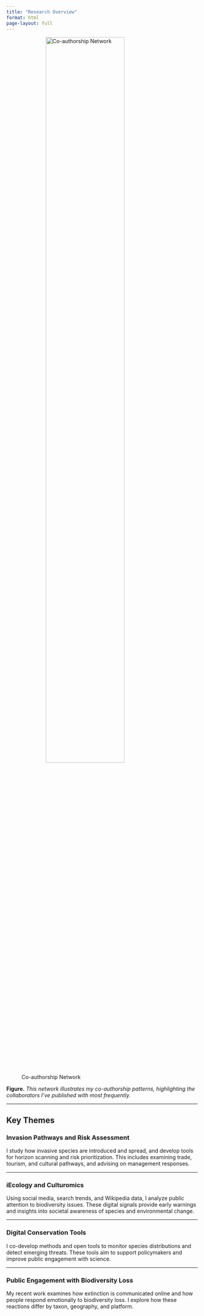 ```yaml
---
title: "Research Overview"
format: html
page-layout: full
---
```


![Co-authorship Network](images/coauthorship_network.png){style="width:70%; max-width:900px; margin:auto; display:block;"}

**Figure.** _This network illustrates my co-authorship patterns, highlighting the collaborators I’ve published with most frequently._

---

## Key Themes

### Invasion Pathways and Risk Assessment

I study how invasive species are introduced and spread, and develop tools for horizon scanning and risk prioritization. This includes examining trade, tourism, and cultural pathways, and advising on management responses.

---

### iEcology and Culturomics

Using social media, search trends, and Wikipedia data, I analyze public attention to biodiversity issues. These digital signals provide early warnings and insights into societal awareness of species and environmental change.

---

### Digital Conservation Tools

I co-develop methods and open tools to monitor species distributions and detect emerging threats. These tools aim to support policymakers and improve public engagement with science.

---

### Public Engagement with Biodiversity Loss

My recent work examines how extinction is communicated online and how people respond emotionally to biodiversity loss. I explore how these reactions differ by taxon, geography, and platform.